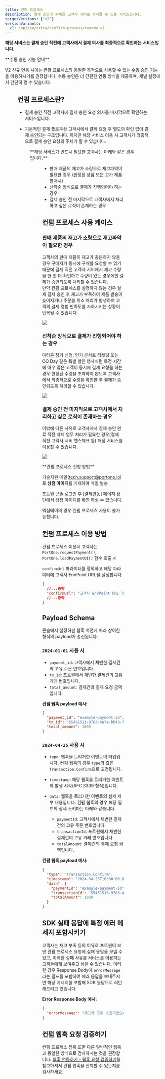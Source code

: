 ```yaml
---
title: 컨펌 프로세스
description: 결제 승인의 주체를 고객사 서버로 가져갈 수 있는 서비스입니다.
targetVersions: ["v2"]
versionVariants:
  v1: /opi/ko/extra/confirm-process/readme-v1
---
```




**해당 서비스는 결제 승인 직전에 고객사에서 결제 의사를 최종적으로 확인하는 서비스입니다.**

<Hint style="info">
  **수동 승인 기능 안내**
  
  V2 신규 연동 시에는 컨펌 프로세스와 동일한 목적으로 사용할 수 있는 [수동 승인](/opi/ko/extra/manual-confirm/readme-v2) 기능을 이용하시기를 권장합니다. 
  수동 승인은 더 간편한 연동 방식을 제공하며, 채널 설정에서 간단히 켤 수 있습니다.
</Hint>

<Figure src={ConfirmProcessImage1} />

## 컨펌 프로세스란?

- 결제 승인 직전 고객사에 결제 승인 요청 의사를 마지막으로 확인하는 서비스입니다.

- 기본적인 결제 플로우상 고객사에서 결제 요청 후 별도의 확인 없이 결제 승인되는 구조입니다.
  하지만 해당 서비스 이용 시 고객사가 최종적으로 결제 승인 요청의 주체가 될 수 있습니다.

<Figure src={ConfirmProcessImage} caption="컨펌 프로세스 플로우" />

<Hint style="info">
  **해당 서비스가 반드시 필요한 고객사는 아래와 같은 경우입니다.**

  <Figure src={ConfirmProcessCaseImage} />

  - 판매 제품의 재고가 소량으로 재고파악이 필요한 경우 (한정된 상품 또는 고가 제품 판매시)
  - 선착순 방식으로 결제가 진행되어야 하는 경우
  - 결제 승인 전 마지막으로 고객사에서 처리하고 싶은 로직이 존재하는 경우
</Hint>

## 컨펌 프로세스 사용 케이스

### 판매 제품의 재고가 소량으로 재고파악이 필요한 경우

고객사의 판매 제품이 재고가 충분하지 않을 경우 구매자가 동시에 구매를 요청할 수 있기 때문에
결제 직전 고객사 서버에서 재고 수량을 한 번 더 확인하고 수량이 있는 경우에만 결제가 승인되도록
처리할 수 있습니다.\
만약 컨펌 프로세스를 설정하지 않는 경우 실제 결제 승인 후 재고가 부족하여 제품 발송이 늦어지거나
주문을 취소 처리가 발생하여 고객의 결제 경험 만족도를 저하시키는 상황이 반복될 수 있습니다.

![](</gitbook-assets/ko/image (217).png>)

### 선착순 방식으로 결제가 진행되어야 하는 경우

마라톤 참가 신청, 인기 콘서트 티켓팅 또는 OO Day 같은 특별 할인 행사처럼 특정 시간에 매우 많은 고객이
동시에 결제 요청을 하는 경우 한정된 수량을 초과하지 않도록 고객사에서 최종적으로 수량을 확인한 후
결제가 승인되도록 처리할 수 있습니다.

![](</gitbook-assets/ko/image (164).png>)

### 결제 승인 전 마지막으로 고객사에서 처리하고 싶은 로직이 존재하는 경우

이밖에 다른 사유로 고객사에서 결제 승인 완료 직전 자체 업무 처리가 필요한 경우(결제 직전 고객사 서버 헬스체크 등) 해당 서비스를 이용할 수 있습니다.

![](</gitbook-assets/ko/image (262).png>)

<Hint style="info">
  **컨펌 프로세스 신청 방법**

  기술지원 메일([tech.support@portone.io](mailto:tech.support@portone.io))로 **상점 아이디**를 기재하여 메일 발송

  포트원 콘솔 로그인 후 \[결제연동] 페이지 상단에서 상점 아이디를 확인 하실 수 있습니다.
</Hint>

<Hint style="warning">
  엑심베이의 경우 컨펌 프로세스 사용이 불가능합니다.
</Hint>

## 컨펌 프로세스 이용 방법

컨펌 프로세스 이용시 고객사는 `PortOne.requestPayment()`, `PortOne.loadPaymentUI()` 함수 호출 시

`confirmUrl` 파라미터를 정의하고 해당 파라미터에 고객사 EndPoint URL을 설정합니다.

```json title="JavaScript SDK"
{
  //...중략
  "confirmUrl": "고객사 EndPoint URL 기재"
  //...중략
}
```

## Payload Schema

콘솔에서 설정하신 웹훅 버전에 따라 상이한 형식의 payload가 송신됩니다.

### `2024-01-01` 사용 시

- `payment_id`: 고객사에서 채번한 결제건의 고유 주문 번호입니다.
- `tx_id`: 포트원에서 채번한 결제건의 고유 거래 번호입니다.
- `total_amount`: 결제건의 결제 요청 금액입니다.

**컨펌 웹훅 payload 예시:**

```json
{
  "payment_id": "example-payment-id",
  "tx_id": "55451513-9763-4a7a-bb43-78a4c65be843",
  "total_amount": 1000
}
```

### `2024-04-25` 사용 시

- `type`: 웹훅을 트리거한 이벤트의 타입입니다. 컨펌 웹훅의 경우 `type`의 값은 `Transaction.Confirm`으로 고정됩니다.

- `timestamp`: 해당 웹훅을 트리거한 이벤트의 발생 시각(RFC 3339 형식)입니다.

- `data`: 웹훅을 트리거한 이벤트의 실제 세부 내용입니다. 컨펌 웹훅의 경우 해당 필드의 상세 스키마는 아래와 같습니다.
  - `paymentId`: 고객사에서 채번한 결제건의 고유 주문 번호입니다.
  - `transactionId`: 포트원에서 채번한 결제건의 고유 거래 번호입니다.
  - `totalAmount`: 결제건의 결제 요청 금액입니다.

**컨펌 웹훅 payload 예시:**

```json
{
  "type": "Transaction.Confirm",
  "timestamp": "2024-04-25T10:00:00.000Z",
  "data": {
    "paymentId": "example-payment-id",
    "transactionId": "55451513-9763-4a7a-bb43-78a4c65be843",
    "totalAmount": 1000
  }
}
```

## SDK 실패 응답에 특정 에러 메세지 포함시키기

고객사는 재고 부족 등의 이유로 포트원이 보낸 컨펌 프로세스 요청에 실패 응답을 보낼 수 있고, 이러한 실패 사유를 서비스를 이용하는 고객들에게 보여주고 싶을 수 있습니다.
이러한 경우 Response Body에 `errorMessage` 라는 필드를 포함하여 에러 응답을 보내주시면 해당 메세지를 포함해 SDK 응답으로 리턴해드리고 있습니다.

**Error Response Body 예시:**

```json
{
  "errorMessage": "재고가 모두 소진되었습니다. 관리자에게 문의하세요."
}
```

## 컨펌 웹훅 요청 검증하기

컨펌 프로세스 웹훅 또한 다른 일반적인 웹훅과 동일한 방식으로 검사하시는 것을 권장합니다.
[웹훅 연동하기 - 웹훅 요청 검증하기](/opi/ko/integration/webhook/readme-v2#웹훅-메시지-검증하기)를 참고하셔서 컨펌 웹훅을 신뢰할 수 있는지를 검사하세요.
